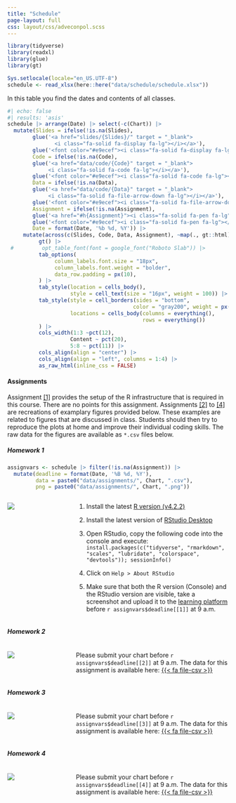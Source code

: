 ```yaml
---
title: "Schedule"
page-layout: full
css: layout/css/adveconpol.scss
---
```


```r
library(tidyverse)
library(readxl)
library(glue)
library(gt)

Sys.setlocale(locale="en_US.UTF-8")
schedule <- read_xlsx(here::here("data/schedule/schedule.xlsx"))
```

In this table you find the dates and contents of all classes.


```r
#| echo: false
#| results: 'asis'
schedule |> arrange(Date) |> select(-c(Chart)) |>
  mutate(Slides = ifelse(!is.na(Slides),
        glue('<a href="slides/{Slides}/" target = "_blank">
               <i class="fa-solid fa-display fa-lg"></i></a>'),
        glue('<font color="#e9ecef"><i class="fa-solid fa-display fa-lg"></i></font>')), 
        Code = ifelse(!is.na(Code),
        glue('<a href="data/code/{Code}" target = "_blank">
             <i class="fa-solid fa-code fa-lg"></i></a>'),
        glue('<font color="#e9ecef"><i class="fa-solid fa-code fa-lg"></i></font>')),
        Data = ifelse(!is.na(Data),
        glue('<a href="data/code/{Data}" target = "_blank">
             <i class="fa-solid fa-file-arrow-down fa-lg"></i></a>'),
        glue('<font color="#e9ecef"><i class="fa-solid fa-file-arrow-down fa-lg"></i></font>')),
        Assignment = ifelse(!is.na(Assignment),
        glue('<a href="#h{Assignment}"><i class="fa-solid fa-pen fa-lg"></i></a>'),
        glue('<font color="#e9ecef"><i class="fa-solid fa-pen fa-lg"></i></font>')),
        Date = format(Date, '%b %d, %Y')) |>
     mutate(across(c(Slides, Code, Data, Assignment), ~map(., gt::html))) |>
          gt() |>
 #         opt_table_font(font = google_font("Roboto Slab")) |>
          tab_options(
               column_labels.font.size = "18px",
               column_labels.font.weight = "bolder",
               data_row.padding = px(10),
          ) |>
          tab_style(location = cells_body(),
                    style = cell_text(size = "16px", weight = 100)) |>
          tab_style(style = cell_borders(sides = "bottom", 
                                        color = "gray200", weight = px(0.2)),
                    locations = cells_body(columns = everything(),
                                           rows = everything())
          ) |>
          cols_width(1:3 ~pct(12),
                    Content ~ pct(20),
                    5:8 ~ pct(11)) |>
          cols_align(align = "center") |>
          cols_align(align = "left", columns = 1:4) |>
          as_raw_html(inline_css = FALSE) 
```

#### Assignments

Assignment [[1]](#h1) provides the setup of the R infrastructure that is required in this course. There are no points for this assignment. Assignments [[2]](#h2) to [[4]](#h4) are recreations of examplary figures provided below. These examples are related to figures that are discussed in class. Students should then try to reproduce the plots at home and improve their individual coding skills. The raw data for the figures are available as `*.csv` files below.  

##### Homework 1{#h1}

```r
assignvars <- schedule |> filter(!is.na(Assignment)) |>
  mutate(deadline = format(Date, '%B %d, %Y'),
         data = paste0("data/assignments/", Chart, ".csv"),
         png = paste0("data/assignments/", Chart, ".png"))
```

::: {.columns}
::: {.column width="20%"}
[![](`r assignvars$png[[1]]`)](`r assignvars$png[[1]]`)
:::

::: {.column width="3%"}
:::

::: {.column width="70%"}
1. Install the latest [R version (v4.2.2)](https://cran.r-project.org/)

2. Install the latest version of [RStudio Desktop](https://posit.co/download/rstudio-desktop/)

3. Open RStudio, copy the following code into the console and execute:
`install.packages(c("tidyverse", "rmarkdown", "scales", "lubridate", "colorspace", "devtools")); sessionInfo()`

4. Click on `Help > About RStudio`

5. Make sure that both the R version (Console) and the RStudio version are visible, take a screenshot and upload it to the [learning platform](https://learn.wu.ac.at) before `r assignvars$deadline[[1]]` at 9 a.m.
:::
:::

##### Homework 2{#h2}

::: {.columns}
::: {.column width="20%"}
[![](`r assignvars$png[[2]]`)](`r assignvars$png[[2]]`)
:::

::: {.column width="3%"}
:::

::: {.column width="70%"}
Please submit your chart before `r assignvars$deadline[[2]]` at 9 a.m. The data for this assignment is available here: <a href = "`r assignvars$data[[2]]`">{{< fa file-csv >}}</a>
:::
:::

##### Homework 3{#h3}

::: {.columns}
::: {.column width="20%"}
[![](`r assignvars$png[[3]]`)](`r assignvars$png[[3]]`)
:::

::: {.column width="3%"}
:::

::: {.column width="70%"}
Please submit your chart before `r assignvars$deadline[[3]]` at 9 a.m. The data for this assignment is available here: <a href = "`r assignvars$data[[3]]`">{{< fa file-csv >}}</a>
:::
:::

##### Homework 4{#h4}

::: {.columns}
::: {.column width="20%"}
[![](`r assignvars$png[[4]]`)](`r assignvars$png[[4]]`)
:::

::: {.column width="3%"}
:::

::: {.column width="70%"}
Please submit your chart before `r assignvars$deadline[[4]]` at 9 a.m. The data for this assignment is available here: <a href = "`r assignvars$data[[4]]`">{{< fa file-csv >}}</a>
:::
:::